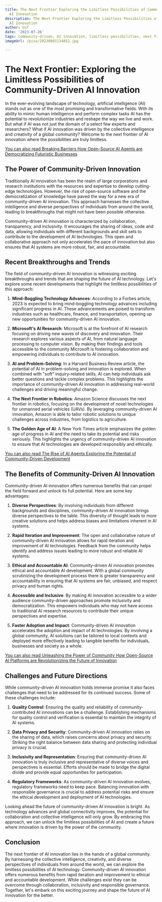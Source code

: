 ```yaml
---
title: The Next Frontier Exploring the Limitless Possibilities of Community-Driven
  AI Innovation
description: The Next Frontier Exploring the Limitless Possibilities of Community-Driven
  AI Innovation
author: Usf
date: '2023-07-26'
tags: community-driven, AI innovation, limitless possibilities, next frontier, exploring
imageUrl: /pixa/20230801134852.jpg

---
```

# The Next Frontier: Exploring the Limitless Possibilities of Community-Driven AI Innovation

In the ever-evolving landscape of technology, artificial  intelligence (AI)  stands out  as one of  the most  promising and transformative fields.  With its ability to mimic  human intelligence and  perform complex  tasks  AI has the potential to  revolutionize industries and reshape the way we live and  work. But what if AI was not just the domain of a select few experts and researchers? What if  AI innovation was driven by the collective intelligence and creativity of a global community? Welcome  to the next frontier  of AI innovation  where the possibilities are  truly limitless.

[You can  also  read Breaking Barriers How Open-Source AI Agents are Democratizing Futuristic Businesses](Breaking%20Barriers%20How%20Open-Source%20AI%20Agents%20are%20Democratizing%20Futuristic%20Businesses)


##  The Power of Community-Driven Innovation

Traditionally AI innovation has  been the realm of large corporations and research institutions with the resources and expertise to develop cutting-edge technologies.  However, the rise  of open-source software and the democratization of knowledge have  paved the way for a new era of community-driven AI innovation. This approach harnesses the collective intelligence and diverse perspectives of  individuals from around the world, leading to breakthroughs that might not have been possible otherwise.

Community-driven AI innovation is characterized by collaboration, transparency, and inclusivity. It encourages the sharing of ideas, code and data, allowing individuals with different backgrounds and skill sets to  contribute to the development of AI technologies. This open and collaborative approach not only accelerates the  pace of innovation but also ensures that AI systems are more robust, fair, and accountable.

## Recent Breakthroughs and Trends

The field  of community-driven  AI innovation is witnessing exciting breakthroughs and  trends that are shaping the  future of AI technology. Let's explore some recent developments that highlight the limitless possibilities of this approach:

1. **Mind-Boggling Technology Advances**: According to a Forbes  article, 2023 is expected to bring  mind-boggling technology advances including significant progress in  AI.  These advancements  are poised to transform industries such as  healthcare, finance, and transportation, opening up new opportunities  for community-driven AI innovation.

2. **Microsoft's AI Research**:  Microsoft is at the forefront of AI research focusing on driving new waves of discovery and innovation.  Their research  explores various aspects of AI, from natural language processing to computer vision. By making their findings and tools accessible to the community Microsoft is fostering collaboration and empowering individuals to contribute to AI  innovation.

3. **AI  and Problem-Solving**: In a Harvard  Business Review article, the potential  of AI in problem-solving and innovation is explored. When combined with "soft" inquiry-related skills, AI can help individuals ask better questions and tackle complex problems.  This highlights the importance of  community-driven AI innovation in addressing real-world challenges and  driving meaningful change.

4. **The Next Frontier in Robotics**:  Amazon Science discusses the next frontier  in robotics, focusing on the development of novel technologies for unmanned aerial vehicles (UAVs). By leveraging community-driven AI innovation, Amazon is able to tailor robotic solutions to unique challenges across industries, from logistics to agriculture.

5. **The Golden Age of AI**: A New York Times article emphasizes the golden age of  progress in AI and the  need to take its potential and risks seriously. This highlights the urgency of community-driven AI innovation  to ensure that AI technologies are developed responsibly and ethically.

[You can also read The Rise of AI Agents Exploring the  Potential of Community-Driven Development](The%20Rise%20of%20AI%20Agents%20Exploring%20the%20Potential%20of%20Community-Driven%20Development)


## The Benefits of Community-Driven AI Innovation

Community-driven AI innovation offers numerous benefits that can propel the field forward and unlock its full potential. Here are some key advantages:

1. **Diverse Perspectives**: By involving individuals from different backgrounds and  disciplines, community-driven  AI innovation brings diverse perspectives  to the table. This diversity  of thought leads to more creative solutions and helps  address biases and limitations inherent in AI systems.

2. **Rapid Iteration and Improvement**: The open and collaborative nature of  community-driven AI innovation allows for rapid iteration and improvement of AI technologies. Feedback from the  community helps identify and address issues leading to more robust and  reliable AI systems.

3. **Ethical and Accountable AI**: Community-driven AI innovation promotes ethical  and accountable AI development. With a global community scrutinizing the  development process there is greater transparency  and accountability in  ensuring that AI systems are fair, unbiased, and respect privacy and human rights.

4. **Accessible and Inclusive**: By making AI  innovation accessible to a wider audience community-driven approaches promote inclusivity and democratization. This empowers individuals who may  not have access to traditional  AI research resources to contribute their unique perspectives and expertise.

5. **Faster Adoption and Impact**: Community-driven AI innovation accelerates  the  adoption and impact of AI technologies. By  involving a global community, AI solutions can  be  tailored to local contexts and  deployed more effectively leading to tangible benefits for individuals, businesses and society as  a whole.

[You can also read Unleashing the Power of Community How Open-Source AI Platforms are Revolutionizing the  Future of Innovation](Unleashing%20the%20Power%20of%20Community%20How%20Open-Source%20AI%20Platforms%20are%20Revolutionizing%20the%20Future%20of%20Innovation)


##  Challenges and Future Directions

While community-driven AI  innovation holds immense promise it also  faces challenges that need to be addressed for its  continued success. Some of these challenges include:

1. **Quality Control**: Ensuring the quality and reliability of  community-contributed  AI innovations can be a challenge. Establishing mechanisms for quality control and verification is essential to maintain the integrity of AI  systems.

2. **Data Privacy and Security**: Community-driven AI innovation relies on  the sharing of data, which  raises concerns about  privacy and security. Striking the right balance between data sharing and protecting individual privacy  is crucial.

3. **Inclusivity and Representation**: Ensuring that community-driven  AI innovation is truly inclusive and representative of diverse voices and perspectives is essential. Efforts should be made to bridge the digital divide and  provide equal opportunities for participation.

4. **Regulatory Frameworks**: As community-driven AI innovation  evolves, regulatory frameworks need to keep pace. Balancing innovation with  responsible governance  is crucial to address potential risks and ensure the ethical development and deployment of AI  technologies.

Looking ahead the future of community-driven AI innovation is bright. As technology advances and global connectivity improves, the potential for collaboration and collective  intelligence will  only grow.  By embracing this approach, we can unlock the limitless possibilities of AI and create a future where innovation is driven by  the power  of the community.

## Conclusion

The next frontier of AI innovation  lies in the  hands of  a global community. By harnessing the collective intelligence, creativity, and diverse perspectives of individuals from around the world, we can  explore the limitless possibilities of AI technology. Community-driven AI innovation offers numerous benefits from rapid iteration and improvement to ethical and  accountable development.  While challenges exist they can be overcome through collaboration, inclusivity and responsible governance. Together, let's embark on  this exciting journey  and shape the  future of AI innovation for the better.